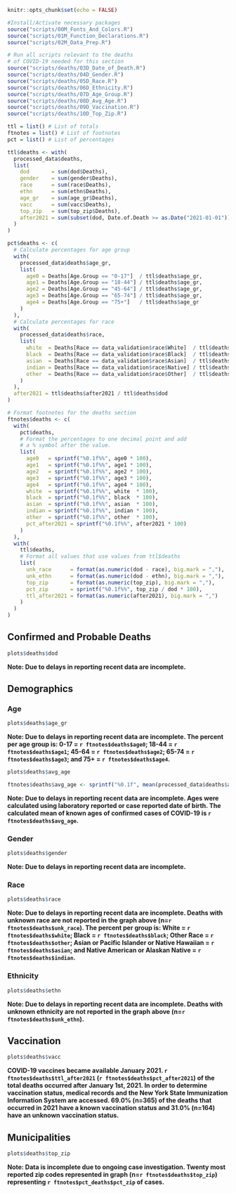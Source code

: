 <style type="text/css">
div.main-container {
  max-width: 1800px;
  margin-left: auto;
  margin-right: auto;
}
</style>

```r
knitr::opts_chunk$set(echo = FALSE)
```

```r
#Install/Activate necessary packages
source("scripts/00M_Fonts_And_Colors.R")
source("scripts/01M_Function_Declarations.R")
source("scripts/02M_Data_Prep.R")

# Run all scripts relevant to the deaths
# of COVID-19 needed for this section
source("scripts/deaths/03D_Date_of_Death.R")
source("scripts/deaths/04D_Gender.R")
source("scripts/deaths/05D_Race.R")
source("scripts/deaths/06D_Ethnicity.R")
source("scripts/deaths/07D_Age_Group.R")
source("scripts/deaths/08D_Avg_Age.R")
source("scripts/deaths/09D_Vaccination.R")
source("scripts/deaths/10D_Top_Zip.R")

ttl = list() # List of totals
ftnotes = list() # List of footnotes
pct = list() # List of percentages
```

```r
ttl$deaths <- with(
  processed_data$deaths,
  list(
    dod       = sum(dod$Deaths),
    gender    = sum(gender$Deaths),
    race      = sum(race$Deaths),
    ethn      = sum(ethn$Deaths),
    age_gr    = sum(age_gr$Deaths),
    vacc      = sum(vacc$Deaths),
    top_zip   = sum(top_zip$Deaths),
    after2021 = sum(subset(dod, Date.of.Death >= as.Date("2021-01-01"))$Deaths)
  )
)

pct$deaths <- c(
  # Calculate percentages for age group
  with(
    processed_data$deaths$age_gr,
    list(
      age0 = Deaths[Age.Group == "0-17"]  / ttl$deaths$age_gr,
      age1 = Deaths[Age.Group == "18-44"] / ttl$deaths$age_gr,
      age2 = Deaths[Age.Group == "45-64"] / ttl$deaths$age_gr,
      age3 = Deaths[Age.Group == "65-74"] / ttl$deaths$age_gr,
      age4 = Deaths[Age.Group == "75+"]   / ttl$deaths$age_gr
    )
  ),
  # Calculate percentages for race
  with(
    processed_data$deaths$race,
    list(
      white  = Deaths[Race == data_validation$race$White]  / ttl$deaths$race,
      black  = Deaths[Race == data_validation$race$Black]  / ttl$deaths$race,
      asian  = Deaths[Race == data_validation$race$Asian]  / ttl$deaths$race,
      indian = Deaths[Race == data_validation$race$Native] / ttl$deaths$race,
      other  = Deaths[Race == data_validation$race$Other]  / ttl$deaths$race
    )
  ),
  after2021 = ttl$deaths$after2021 / ttl$deaths$dod
)

# Format footnotes for the deaths section
ftnotes$deaths <- c(
  with(
    pct$deaths,
    # Format the percentages to one decimal point and add
    # a % symbol after the value.
    list(
      age0   = sprintf("%0.1f%%", age0 * 100),
      age1   = sprintf("%0.1f%%", age1 * 100),
      age2   = sprintf("%0.1f%%", age2 * 100),
      age3   = sprintf("%0.1f%%", age3 * 100),
      age4   = sprintf("%0.1f%%", age4 * 100),
      white  = sprintf("%0.1f%%", white  * 100),
      black  = sprintf("%0.1f%%", black  * 100),
      asian  = sprintf("%0.1f%%", asian  * 100),
      indian = sprintf("%0.1f%%", indian * 100),
      other  = sprintf("%0.1f%%", other  * 100),
      pct_after2021 = sprintf("%0.1f%%", after2021 * 100)
    )
  ),
  with(
    ttl$deaths,
    # Format all values that use values from ttl$deaths
    list(
      unk_race      = format(as.numeric(dod - race), big.mark = ","),
      unk_ethn      = format(as.numeric(dod - ethn), big.mark = ","),
      top_zip       = format(as.numeric(top_zip), big.mark = ","),
      pct_zip       = sprintf("%0.1f%%", top_zip / dod * 100),
      ttl_after2021 = format(as.numeric(after2021), big.mark = ",")
    )
  )
)
```

## Confirmed and Probable Deaths
```r
plots$deaths$dod
```
**Note: Due to delays in reporting recent data are incomplete.**

## Demographics {.tabset}

### Age
```r
plots$deaths$age_gr
```
**Note: Due to delays in reporting recent data are incomplete. The percent per age group is: 0-17 = `r ftnotes$deaths$age0`; 18-44 = `r ftnotes$deaths$age1`; 45-64 = `r ftnotes$deaths$age2`; 65-74 = `r ftnotes$deaths$age3`; and 75+ = `r ftnotes$deaths$age4`.**

<div align = "center">
```r
plots$deaths$avg_age

ftnotes$deaths$avg_age <- sprintf("%0.1f", mean(processed_data$deaths$avg_age$Age.At.Death))
```
</div>
**Note: Due to delays in reporting recent data are incomplete. Ages were calculated using laboratory reported or case reported date of birth. The calculated mean of known ages of confirmed cases of COVID-19 is `r ftnotes$deaths$avg_age`.**

### Gender
```r
plots$deaths$gender
```
**Note: Due to delays in reporting recent data are incomplete.**

### Race
```r
plots$deaths$race
```
**Note: Due to delays in reporting recent data are incomplete. Deaths with unknown race are not reported in the graph above (n=`r ftnotes$deaths$unk_race`). The percent per group is: White = `r ftnotes$deaths$white`; Black = `r ftnotes$deaths$black`; Other Race = `r ftnotes$deaths$other`; Asian or Pacific Islander or Native Hawaiian = `r ftnotes$deaths$asian`; and Native American or Alaskan Native = `r ftnotes$deaths$indian`.**

### Ethnicity
```r
plots$deaths$ethn
```
**Note: Due to delays in reporting recent data are incomplete. Deaths with unknown ethnicity are not reported in the graph above (n=`r ftnotes$deaths$unk_ethn`).**

## Vaccination
```r
plots$deaths$vacc
```
**COVID-19 vaccines became available January 2021. `r ftnotes$deaths$ttl_after2021` (`r ftnotes$deaths$pct_after2021`) of the total deaths occurred after January 1st, 2021. In order to determine vaccination status, medical records and the New York State Immunization Information System are accessed. 69.0% (n=365) of the deaths that occurred in 2021 have a known vaccination status and 31.0% (n=164) have an unknown vaccination status.**

## Municipalities
```r
plots$deaths$top_zip
```
**Note: Data is incomplete due to ongoing case investigation. Twenty most reported zip codes represented in graph (n=`r ftnotes$deaths$top_zip`) representing `r ftnotes$pct_deaths$pct_zip` of cases.**